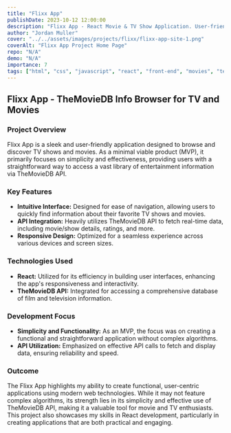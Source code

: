 ```yaml
---
title: "Flixx App"
publishDate: 2023-10-12 12:00:00
description: "Flixx App - React Movie & TV Show Application. User-friendly application designed to browse and discover TV shows and movies."
author: "Jordan Muller"
cover: "../../assets/images/projects/flixx/flixx-app-site-1.png"
coverAlt: "Flixx App Project Home Page"
repo: "N/A"
demo: "N/A"
importance: 7
tags: ["html", "css", "javascript", "react", "front-end", "movies", "television", "entertainment"]
---
```


## Flixx App - TheMovieDB Info Browser for TV and Movies

### Project Overview

Flixx App is a sleek and user-friendly application designed to browse and discover TV shows and movies. As a minimal viable product (MVP), it primarily focuses on simplicity and effectiveness, providing users with a straightforward way to access a vast library of entertainment information via TheMovieDB API.

### Key Features

- **Intuitive Interface:** Designed for ease of navigation, allowing users to quickly find information about their favorite TV shows and movies.
- **API Integration:** Heavily utilizes TheMovieDB API to fetch real-time data, including movie/show details, ratings, and more.
- **Responsive Design:** Optimized for a seamless experience across various devices and screen sizes.

### Technologies Used

- **React:** Utilized for its efficiency in building user interfaces, enhancing the app's responsiveness and interactivity.
- **TheMovieDB API:** Integrated for accessing a comprehensive database of film and television information.

### Development Focus

- **Simplicity and Functionality:** As an MVP, the focus was on creating a functional and straightforward application without complex algorithms.
- **API Utilization:** Emphasized on effective API calls to fetch and display data, ensuring reliability and speed.

### Outcome

The Flixx App highlights my ability to create functional, user-centric applications using modern web technologies. While it may not feature complex algorithms, its strength lies in its simplicity and effective use of TheMovieDB API, making it a valuable tool for movie and TV enthusiasts. This project also showcases my skills in React development, particularly in creating applications that are both practical and engaging.
